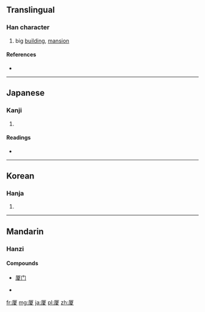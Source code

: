 {{also|廈}}
==Translingual==

===Han character===
{{Han char|rn=27|rad=厂|as=10|sn=12|four=|canj=一一山水 (MMUE)}}

# big [[building]], [[mansion]]

====References====
* {{Han ref|kx=0162.280|dkj=02993|dj=0370.090|hdz=10075.250|uh=53A6|ud=21414}}

----

==Japanese==

===Kanji===
{{ja-kanji|grade=|rs=厂10}}

# {{defn|lang=ja|sort=厂10}}

====Readings====
* {{ja-readings|on=[[か]] (ka)|kun=[[いえ]] (ie)}}

----

==Korean==

===Hanja===
{{ko-hanja|hangeul=하|rv=ha|mr=ha}}

# {{defn|lang=ko|sort=厂10}}

----

==Mandarin==

===Hanzi===
{{cmn-hanzi|tra=廈|pin=[[xià]] ([[xia4]]), [[shà]], ([[sha4]])|wg=hsia<sup>4</sup>, sha<sup>4</sup>}}

====Compounds====
* [[厦门]]

* {{defn|lang=cmn|sort=厂10}}

[[fr:厦]]
[[mg:厦]]
[[ja:厦]]
[[pl:厦]]
[[zh:厦]]